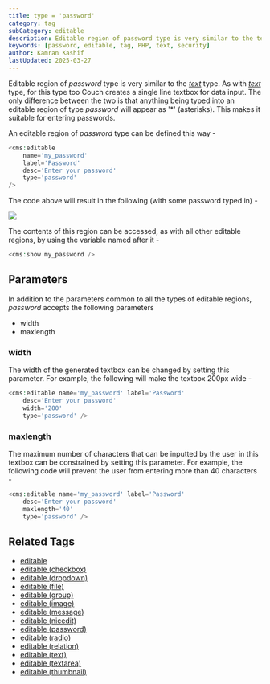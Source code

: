 ```yaml
---
title: type = 'password'
category: tag
subCategory: editable
description: Editable region of password type is very similar to the text type, but displays input as asterisks for security.
keywords: [password, editable, tag, PHP, text, security]
author: Kamran Kashif
lastUpdated: 2025-03-27
---
```


Editable region of _password_ type is very similar to the [_text_](../text/) type. As with [_text_](../text/) type, for this type too Couch creates a single line textbox for data input. The only difference between the two is that anything being typed into an editable region of type _password_ will appear as '\*' (asterisks). This makes it suitable for entering passwords.

An editable region of _password_ type can be defined this way -

```php
<cms:editable
    name='my_password'
    label='Password'
    desc='Enter your password'
    type='password'
/>
```

The code above will result in the following (with some password typed in) -

![](../../../../assets/img/contents/editable-password.gif)

The contents of this region can be accessed, as with all other editable regions, by using the variable named after it -

```php
<cms:show my_password />
```

## Parameters

In addition to the parameters common to all the types of editable regions, _password_ accepts the following parameters

- width
- maxlength

### width

The width of the generated textbox can be changed by setting this parameter. For example, the following will make the textbox 200px wide -

```php
<cms:editable name='my_password' label='Password'
    desc='Enter your password'
    width='200'
    type='password' />
```

### maxlength

The maximum number of characters that can be inputted by the user in this textbox can be constrained by setting this parameter. For example, the following code will prevent the user from entering more than 40 characters -

```php
<cms:editable name='my_password' label='Password'
    desc='Enter your password'
    maxlength='40'
    type='password' />
```

## Related Tags

- [editable](../../editable/)
- [editable (checkbox)](../checkbox/)
- [editable (dropdown)](../dropdown/)
- [editable (file)](../file/)
- [editable (group)](../group/)
- [editable (image)](../image/)
- [editable (message)](../message/)
- [editable (nicedit)](../nicedit/)
- [editable (password)](../password/)
- [editable (radio)](../radio/)
- [editable (relation)](../relation/)
- [editable (text)](../text/)
- [editable (textarea)](../textarea/)
- [editable (thumbnail)](../thumbnail/)
